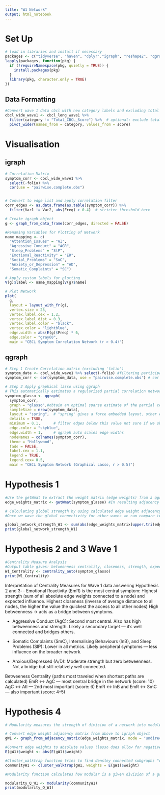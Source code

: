 ```yaml
---
title: "W1 Network"
output: html_notebook
---
```


# Set Up
```r
# load in libraries and install if necessary
packages <- c("tidyverse", "haven", "dplyr","igraph", "reshape2", "qgraph")
lapply(packages, function(pkg) {
  if (!requireNamespace(pkg, quietly = TRUE)) {
    install.packages(pkg)
  }
  library(pkg, character.only = TRUE)
})
```

## Data Formatting
```r
#Convert wave 1 data cbcl with new category labels and excluding total score to wide format 
cbcl_wide_wave1 <- cbcl_long_wave1 %>%
  filter(category != "Total_CBCL_Score") %>%  # optional: exclude total
  pivot_wider(names_from = category, values_from = score)
```


# Visualisation 

## igraph
```r

# Correlation Matrix
symptom_corr <- cbcl_wide_wave1 %>%
  select(-folio) %>%
  cor(use = "pairwise.complete.obs")


# Convert to edge list and apply correlation filter 
corr_edges <- as.data.frame(as.table(symptom_corr)) %>%
  filter(Var1 != Var2, abs(Freq) > 0.4)  # stricter threshold here

# Create igraph object
g <- graph_from_data_frame(corr_edges, directed = FALSE)

#Renaming Variables for Plotting of Network 
name_mapping <- c(
  "Attention_Issues" = "AI",
  "Agressive_Conduct" = "AGR",
  "Sleep_Problems" = "SlP",
  "Emotional_Reactivity" = "ER",
  "Social_Problems" = "SoC",
  "Anxiety_or_Depression" = "AD",
  "Somatic_Complaints" = "SC")

# Apply custom labels for plotting
V(g)$label <- name_mapping[V(g)$name]

# Plot Network
plot(
  g,
  layout = layout_with_fr(g),
  vertex.size = 25,
  vertex.label.cex = 1.2,
  vertex.label.dist = 0.3,
  vertex.label.color = "black",
  vertex.color = "lightblue",
  edge.width = abs(E(g)$Freq) * 6,
  edge.color = "gray60",
  main = "CBCL Symptom Correlation Network (r > 0.4)")
```


## qgraph
```r
# Step 1 Create Correlation matrix (excluding 'folio')
symptom_data <- cbcl_wide_wave1 %>% select(-folio) #filtering participant ID 
symptom_corr <- cor(symptom_data, use = "pairwise.complete.obs") # cor function computes the correlation between columns x and y,  "pairwise.complete.obsc omputes each pairwise correlation using only the rows (observations) that have non-missing values for that pair of variables

# Step 2 Apply graphical lasso using qgraph
# This automatically estimates a regularized partial correlation network
symptom_glasso <- qgraph(
  symptom_corr,
  graph = "glasso",#obtain an optimal sparse estimate of the partial correlation matrix using the glasso package (Friedman, Hastie and Tibshirani, 2011)
  sampleSize = nrow(symptom_data),
  layout = "spring",  # "spring" gives a force embedded layout, other options are "circle" or "groups", in fritz paper she used "layout"
  details = TRUE,
  minimum = 0.1,      # filter edges below this value not sure if we should filter for a maximum too 
  edge.color = "skyblue",
  edge.width = 1,     # qgraph auto scales edge widths
  nodeNames = colnames(symptom_corr),
  theme = "Hollywood",
  fade = FALSE,
  label.cex = 1.1,
  legend = TRUE,
  legend.cex= 0.5,
  main = "CBCL Symptom Network (Graphical Lasso, r > 0.5)")
```

# Hypothesis 1
```r
#Use the getWmat to extract the weight matrix (edge weights) from a qgraph object 
edge_weights_matrix <- getWmat(symptom_glasso) #In resulting adjacency matrix each cell represents the edge weight correlation between variables can be positive (direct relationship ) or negative (inverse relationship) or 0 (no edge)

# Calculating global strength by using calculated edge weight adjacency matrix from above, excludes diagnoal (repeated relationships), extracts only unique edge weights, takes their absolute value and adds them all up thus global network  strength = sum of absolute edge weights
#Once we wave the global connectivity for other waves we can compare to see if other waves have greater or decreased symptomp connectivity 

global_network_strength_W1 <- sum(abs(edge_weights_matrix[upper.tri(edge_weights_matrix)]))
print(global_network_strength_W1)
```


# Hypothesis 2 and 3 Wave 1
```r
#Centrality Measure Analysis 
#Output table gives: betweenness centrality, closeness, strength, expected influence, shortest path length 
W1_Centrality <- centrality_auto(symptom_glasso)
print(W1_Centrality)
```

Interpretation of Centrality Measures for Wave 1 data answering Hypothesis 2 and 3: 
- Emotional Reactivity (EmR) is the most central symptom:
    Highest strength (sum of all absolute edge weights connected to a node) and expected influence.
    Highest closeness (inverse of average distance to all nodes, the higher the value the quickest the access to all other nodes)
    High betweenness → acts as a bridge between symptoms.
    
- Aggressive Conduct (AgC):
  Second most central.
  Also has high betweenness and strength.
  Likely a secondary target — it's well connected and bridges others.
  
- Somatic Complaints (SmC), Internalising Behaviours (InB), and Sleep Problems (SlP):
  Lower in all metrics.
  Likely peripheral symptoms — less influence on the broader network.
  
- Anxious/Depressed (A/D):
  Moderate strength but zero betweenness.
  Not a bridge but still relatively well connected.

Betweeness Centrality (paths most traveled when shortest paths are calculated)
EmR ↔ AgC — most central bridge in the network (score: 10)
AgC ↔ AtI — 2nd most important (score: 6)
EmR ↔ InB and EmR ↔ SmC — also important (score: 4–5)



# Hypothesis 4 
```r
# Modularity measures the strength of division of a network into modules (i.e., communities or clusters). A higher Q (typically 0.3–0.7) indicates a clearer, well-separated modular structure.

# Convert edge weight adjacency matrix from above to igraph object
gW1 <- graph_from_adjacency_matrix(edge_weights_matrix, mode = "undirected", weighted = TRUE, diag = FALSE)

#Convert edge weights to absolute values (lasso does allow for negative weight values)
E(gW1)$weight <- abs(E(gW1)$weight)

#Cluster_walktrap function tries to find densley connected subgraphs "communities" in a graph via random walks. The idea is that short random walks tend to stay in the same community 
communityW1 <- cluster_walktrap(gW1, weights = E(gW1)$weight)

#Modularity function calculates how modular is a given division of a graph into subgraphs, from (McElroy et al) Q index >0.3 suggesting nodes are arranged in non-random communities 

modularity_Q_W1 <- modularity(communityW1)
print(modularity_Q_W1)
```

